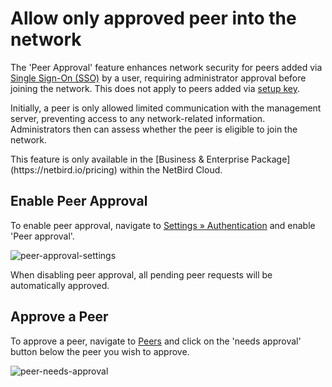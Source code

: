 
# Allow only approved peer into the network
The 'Peer Approval' feature enhances network security for peers added via [Single Sign-On (SSO)](https://docs.netbird.io/how-to/getting-started#running-net-bird-with-sso-login) by a user,
requiring administrator approval before joining the network. This does not apply to peers added via [setup key](https://docs.netbird.io/how-to/register-machines-using-setup-keys).

Initially, a peer is only allowed limited communication with the management server, preventing access to any network-related information.
Administrators then can assess whether the peer is eligible to join the network.

<Note>
    This feature is only available in the [Business & Enterprise Package](https://netbird.io/pricing) within the NetBird Cloud.
</Note>

## Enable Peer Approval
To enable peer approval, navigate to [Settings &raquo; Authentication](https://app.netbird.io/settings) and enable 'Peer approval'.

<p>
    <img src="/docs-static/img/how-to-guides/peer-approval-settings.png" alt="peer-approval-settings" className="imagewrapper"/>
</p>

<Note>
    When disabling peer approval, all pending peer requests will be automatically approved.
</Note>

## Approve a Peer
To approve a peer, navigate to [Peers](https://app.netbird.io/peers) and click on the 'needs approval' button below the peer you wish to approve.

<p>
    <img src="/docs-static/img/how-to-guides/peer-needs-approval.png" alt="peer-needs-approval" className="imagewrapper"/>
</p>
